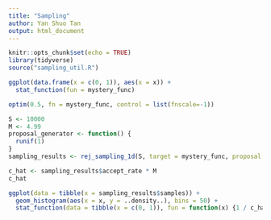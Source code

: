 ```yaml
---
title: "Sampling"
author: Yan Shuo Tan
output: html_document
---
```


```r
knitr::opts_chunk$set(echo = TRUE)
library(tidyverse)
source("sampling_util.R")
```

```r

ggplot(data.frame(x = c(0, 1)), aes(x = x)) + 
  stat_function(fun = mystery_func)
```

```r
optim(0.5, fn = mystery_func, control = list(fnscale=-1))
```

```r
S <- 10000
M <- 4.99
proposal_generator <- function() {
  runif(1)
}
sampling_results <- rej_sampling_1d(S, target = mystery_func, proposal = dunif, proposal_generator = proposal_generator, M = M)
```

```r
c_hat <- sampling_results$accept_rate * M
c_hat
```


```r
ggplot(data = tibble(x = sampling_results$samples)) + 
  geom_histogram(aes(x = x, y = ..density..), bins = 50) +
  stat_function(data = tibble(x = c(0, 1)), fun = function(x) {1 / c_hat * mystery_func(x)})
```

